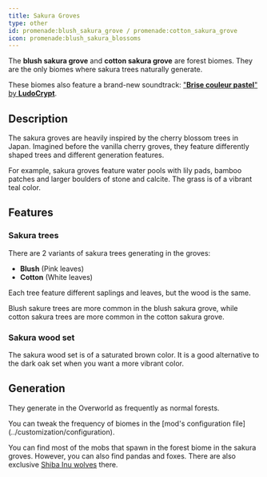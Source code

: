 ```yaml
---
title: Sakura Groves
type: other
id: promenade:blush_sakura_grove / promenade:cotton_sakura_grove
icon: promenade:blush_sakura_blossoms
---
```


The **blush sakura grove** and **cotton sakura grove** are forest biomes. They are the only biomes where sakura trees naturally generate.

<Asset width={1024} location="promenade:biome/sakura_grove" title="Sakura Grove" />

These biomes also feature a brand-new soundtrack: ["**Brise couleur pastel**" by **LudoCrypt**](../soundtrack#brise-couleur-pastel).

## Description
The sakura groves are heavily inspired by the cherry blossom trees in Japan. Imagined before the vanilla cherry groves, they feature differently shaped trees and different generation features.

For example, sakura groves feature water pools with lily pads, bamboo patches and larger boulders of stone and calcite. The grass is of a vibrant teal color.

## Features
### Sakura trees
There are 2 variants of sakura trees generating in the groves:
- <Asset width={48} location="promenade:blush_sakura_sapling" title="Blush Sakura Sapling"/> <Asset width={48} location="promenade:blush_sakura_blossoms" title="Blush Sakura Blossoms"/> **Blush** (Pink leaves)
- <Asset width={48} location="promenade:cotton_sakura_sapling" title="Cotton Sakura Sapling"/> <Asset width={48} location="promenade:cotton_sakura_blossoms" title="Cotton Sakura Blossoms"/> **Cotton** (White leaves)

Each tree feature different saplings and leaves, but the wood is the same.

Blush sakure trees are more common in the blush sakura grove, while cotton sakura trees are more common in the cotton sakura grove.

### Sakura wood set
<Asset width={64} location="promenade:sakura_log" title="Sakura Log"/>
<Asset width={64} location="promenade:stripped_sakura_log" title="Stripped Sakura Log"/>
<Asset width={64} location="promenade:sakura_planks" title="Sakura Planks"/>
<Asset width={64} location="promenade:sakura_door" title="Sakura Door"/>
<Asset width={64} location="promenade:sakura_sign" title="Sakura Sign"/>
<Asset width={64} location="promenade:sakura_boat" title="Sakura Boat"/>

The sakura wood set is of a saturated brown color. It is a good alternative to the dark oak set when you want a more vibrant color.

## Generation
They generate in the Overworld as frequently as normal forests.

<Callout>
    You can tweak the frequency of biomes in the [mod's configuration file](../customization/configuration).
</Callout>

You can find most of the mobs that spawn in the forest biome in the sakura groves.
However, you can also find pandas and foxes. There are also exclusive [Shiba Inu wolves](../animals/wolf_variants#Shiba_Inu) there.